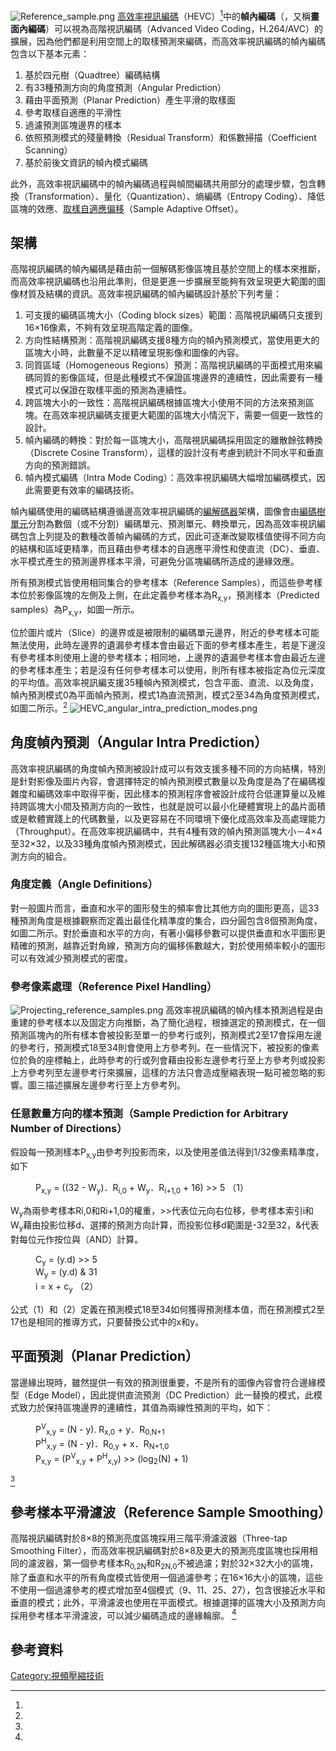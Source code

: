{{noteTA
|G1=IT
|1=zh-tw:視訊;zh-cn:视频;
}}
[[File:Reference_sample.png|thumb]]
[[高效率視訊編碼|高效率視訊編碼]]（HEVC）<ref name=OverviewHEVCIEEE2012/>中的'''幀內編碼'''（{{lang-en|'''I'''ntra '''C'''oding}}，又稱'''畫面內編碼'''）可以視為高階視訊編碼（Advanced Video Coding，H.264/AVC）的擴展，因為他們都是利用空間上的取樣預測來編碼，而高效率視訊編碼的幀內編碼包含以下基本元素：
#基於四元樹（Quadtree）編碼結構
#有33種預測方向的角度預測（Angular Prediction）
#藉由平面預測（Planar Prediction）產生平滑的取樣面
#參考取樣自適應的平滑性
#過濾預測區塊邊界的樣本
#依照預測模式的殘量轉換（Residual Transform）和係數掃描（Coefficient Scanning）
#基於前後文資訊的幀內模式編碼
此外，高效率視訊編碼中的幀內編碼過程與幀間編碼共用部分的處理步驟，包含轉換（Transformation）、量化（Quantization）、熵編碼（Entropy Coding）、降低區塊的效應、[[取樣自適應偏移|取樣自適應偏移]]（Sample Adaptive Offset）。

==架構==
高階視訊編碼的幀內編碼是藉由前一個解碼影像區塊且基於空間上的樣本來推斷，而高效率視訊編碼也沿用此準則，但是更進一步擴展至能夠有效呈現更大範圍的圖像材質及結構的資訊。高效率視訊編碼的幀內編碼設計基於下列考量：
#可支援的編碼區塊大小（Coding block sizes）範圍：高階視訊編碼只支援到16×16像素，不夠有效呈現高階定義的圖像。
#方向性結構預測：高階視訊編碼支援8種方向的幀內預測模式，當使用更大的區塊大小時，此數量不足以精確呈現影像和圖像的內容。
#同質區域（Homogeneous Regions）預測：高階視訊編碼的平面模式用來編碼同質的影像區域，但是此種模式不保證區塊邊界的連續性，因此需要有一種模式可以保證在取樣平面的預測為連續性。
#跨區塊大小的一致性：高階視訊編碼根據區塊大小使用不同的方法來預測區塊。在高效率視訊編碼支援更大範圍的區塊大小情況下，需要一個更一致性的設計。
#幀內編碼的轉換：對於每一區塊大小，高階視訊編碼採用固定的離散餘弦轉換（Discrete Cosine Transform），這樣的設計沒有考慮到統計不同水平和垂直方向的預測錯誤。
#幀內模式編碼（Intra Mode Coding）：高效率視訊編碼大幅增加編碼模式，因此需要更有效率的編碼技術。
幀內編碼使用的編碼結構遵循邊高效率視訊編碼的[[編解碼器|編解碼器]]架構，圖像會由[[編碼樹單元|編碼樹單元]]分割為數個（或不分割）編碼單元、預測單元、轉換單元，因為高效率視訊編碼包含上列提及的數種改善幀內編碼的方式，因此可逐漸改變取樣值使得不同方向的結構和區域更精準，而且藉由參考樣本的自適應平滑性和使直流（DC）、垂直、水平模式產生的預測邊界樣本平滑，可避免分區塊編碼所造成的邊緣效應。

所有預測模式皆使用相同集合的參考樣本（Reference Samples），而這些參考樣本位於影像區塊的左側及上側，在此定義參考樣本為R<sub>x,y</sub>，預測樣本（Predicted samples）為P<sub>x,y</sub>，如圖一所示。

位於圖片或片（Slice）的邊界或是被限制的編碼單元邊界，附近的參考樣本可能無法使用，此時左邊界的遺漏參考樣本會由最近下面的參考樣本產生，若是下邊沒有參考樣本則使用上邊的參考樣本；相同地，上邊界的遺漏參考樣本會由最近左邊的參考樣本產生；若是沒有任何參考樣本可以使用，則所有樣本被指定為位元深度的平均值。高效率視訊編支援35種幀內預測模式，包含平面、直流、以及角度，幀內預測模式0為平面幀內預測，模式1為直流預測，模式2至34為角度預測模式，如圖二所示。<ref name=IntraCodingOfHEVC/>
[[File:HEVC_angular_intra_prediction_modes.png|thumb]]

==角度幀內預測（Angular Intra Prediction）==
高效率視訊編碼的角度幀內預測被設計成可以有效支援多種不同的方向結構，特別是針對影像及圖片內容，會選擇特定的幀內預測模式數量以及角度是為了在編碼複雜度和編碼效率中取得平衡，因此樣本的預測程序會被設計成符合低運算量以及維持跨區塊大小間及預測方向的一致性，也就是說可以最小化硬體實現上的晶片面積或是軟體實踐上的代碼數量，以及更容易在不同環境下優化成高效率及高處理能力（Throughput）。在高效率視訊編碼中，共有4種有效的幀內預測區塊大小－4×4至32×32，以及33種角度幀內預測模式，因此解碼器必須支援132種區塊大小和預測方向的組合。

===角度定義（Angle Definitions）===
對一般圖片而言，垂直和水平的圖形發生的頻率會比其他方向的圖形更高，這33種預測角度是根據觀察而定義出最佳化精準度的集合，四分圓包含8個預測角度，如圖二所示。對於垂直和水平的方向，有著小偏移參數可以提供垂直和水平圖形更精確的預測，越靠近對角線，預測方向的偏移係數越大，對於使用頻率較小的圖形可以有效減少預測模式的密度。

===參考像素處理（Reference Pixel Handling）===
[[File:Projecting_reference_samples.png|thumb]]
高效率視訊編碼的幀內樣本預測過程是由重建的參考樣本以及固定方向推斷，為了簡化過程，根據選定的預測模式，在一個預測區塊內的所有樣本會被投影至單一的參考行或列，預測模式2至17會採用左邊的參考行，預測模式18至34則會使用上方參考列。在一些情況下，被投影的像素位於負的座標軸上，此時參考的行或列會藉由投影左邊參考行至上方參考列或投影上方參考列至左邊參考行來擴展，這樣的方法只會造成壓縮表現一點可被忽略的影響。圖三描述擴展左邊參考行至上方參考列。

===任意數量方向的樣本預測（Sample Prediction for Arbitrary Number of Directions）===
假設每一預測樣本P<sub>x,y</sub>由參考列投影而來，以及使用差值法得到1/32像素精準度，如下
:P<sub>x,y</sub> = ((32 - W<sub>y</sub>)．R<sub>i,0</sub> + W<sub>y</sub>．R<sub>i+1,0</sub> + 16) >> 5		（1）
W<sub>y</sub>為兩參考樣本Ri,0和Ri+1,0的權重，>>代表位元向右位移，參考樣本索引i和W<sub>y</sub>藉由投影位移d、選擇的預測方向計算，而投影位移d範圍是-32至32，&代表對每位元作按位與（AND）計算。
:C<sub>y</sub> = (y.d) >> 5
:W<sub>y</sub> = (y.d) & 31
:i = x + c<sub>y</sub>		（2）
公式（1）和（2）定義在預測模式18至34如何獲得預測樣本值，而在預測模式2至17也是相同的推導方式，只要替換公式中的x和y。

==平面預測（Planar Prediction）==
當邊緣出現時，雖然提供一有效的預測很重要，不是所有的圖像內容會符合邊緣模型（Edge Model），因此提供直流預測（DC Prediction）此一替換的模式，此模式致力於保持區塊邊界的連續性，其值為兩線性預測的平均，如下：
:P<sup>V</sup><sub>x,y</sub> = (N - y). R<sub>x,0</sub> + y．R<sub>0,N+1</sub>
:P<sup>H</sup><sub>x,y</sub> = (N - y)．R<sub>0,y</sub> + x．R<sub>N+1,0</sub>
:P<sub>x,y</sub> = (P<sup>V</sup><sub>x,y</sub> + P<sup>H</sup><sub>x,y</sub>) >> (log<sub>2</sub>(N) + 1)
<ref name=IntraCodingOfHEVC/>

==參考樣本平滑濾波（Reference Sample Smoothing）==
高階視訊編碼對於8×8的預測亮度區塊採用三階平滑濾波器（Three-tap Smoothing Filter），而高效率視訊編碼對於8×8及更大的預測亮度區塊也採用相同的濾波器，第一個參考樣本R<sub>0,2N</sub>和R<sub>2N,0</sub>不被過濾；對於32×32大小的區塊，除了垂直和水平的所有角度模式皆使用一個過濾參考；在16×16大小的區塊，這些不使用一個過濾參考的模式增加至4個模式（9、11、25、27），包含很接近水平和垂直的模式；此外，平滑濾波也使用在平面模式。根據選擇的區塊大小及預測方向採用參考樣本平滑濾波，可以減少編碼造成的邊緣輪廓。
<ref name=IntraCodingOfHEVC/>

==參考資料==
{{reflist|refs=
<ref name=OverviewHEVCIEEE2012>{{cite news |title=Overview of the High Efficiency Video Coding (HEVC) Standard |author=G.J. Sullivan |author2=J.-R. Ohm |author3=W.-J. Han |author4=T. Wiegand |publisher=IEEE Transactions on Circuits and Systems for Video Technology |url=http://ieeexplore.ieee.org/stamp/stamp.jsp?tp=&arnumber=6316136 |date=2012-12 |accessdate=2013-06-24 |archive-date=2019-08-08 |archive-url=https://web.archive.org/web/20190808085215/https://ieeexplore.ieee.org/stamp/stamp.jsp?tp=&arnumber=6316136 |dead-url=no }}</ref>

<ref name=IntraCodingOfHEVC>
{{cite news |title=Intra Coding of the HEVC Standard |author=J. Lainema |author2=F. Bossen |author3= Woo-Jin Han |author4=Junghye Min |author5=K. Ugur |publisher=IEEE Transactions on Circuits and Systems for Video Technology |url=http://ieeexplore.ieee.org/stamp/stamp.jsp?tp=&arnumber=6317153 |date=2012-12 }}</ref>

}}

[[Category:視頻壓縮技術|Category:視頻壓縮技術]]